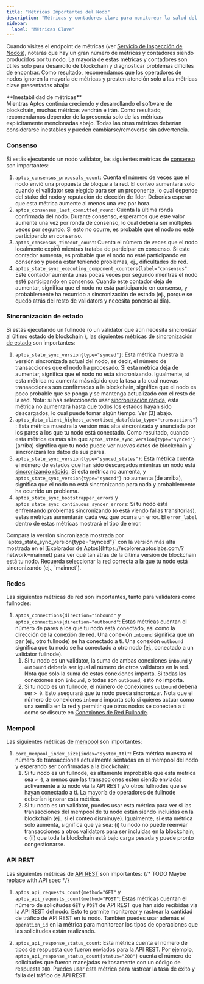 ```yaml
---
title: "Métricas Importantes del Nodo"
description: "Métricas y contadores clave para monitorear la salud del nodo Aptos incluyendo indicadores de rendimiento de consenso, sincronización de estado, redes, y almacenamiento."
sidebar:
  label: "Métricas Clave"
---
```



Cuando visites el endpoint de métricas (ver [Servicio de Inspección de Nodos](/es/network/nodes/measure/node-inspection-service)), notarás que
hay un gran número de métricas y contadores siendo producidos por tu nodo. La mayoría de estas métricas y contadores son
útiles solo para desarrollo de blockchain y diagnosticar problemas difíciles de encontrar. Como resultado, recomendamos que los operadores de nodos
ignoren la mayoría de métricas y presten atención solo a las métricas clave presentadas abajo:

<Aside type="note">
  **Inestabilidad de métricas**<br />
  Mientras Aptos continúa creciendo y desarrollando el software de blockchain, muchas métricas vendrán e irán.
  Como resultado, recomendamos depender de la presencia solo de las métricas explícitamente mencionadas abajo.
  Todas las otras métricas deberían considerarse inestables y pueden cambiarse/removerse sin advertencia.
</Aside>

### Consenso

Si estás ejecutando un nodo validator, las siguientes
métricas de [consenso](/es/network/blockchain/blockchain-deep-dive#consensus) son importantes:

1. `aptos_consensus_proposals_count`: Cuenta el número de veces que el nodo envió una propuesta de bloque
   a la red. El conteo aumentará solo cuando el validator sea elegido para ser un proponente,
   lo cual depende del stake del nodo y reputación de elección de líder. Deberías esperar que esta métrica
   aumente al menos una vez por hora.
2. `aptos_consensus_last_committed_round`: Cuenta la última ronda confirmada del nodo.
   Durante consenso, esperamos que este valor aumente una vez por ronda de consenso, lo cual debería ser múltiples
   veces por segundo. Si esto no ocurre, es probable que el nodo no esté participando en consenso.
3. `aptos_consensus_timeout_count`: Cuenta el número de veces que el nodo localmente expiró mientras trataba
   de participar en consenso. Si este contador aumenta, es probable que el nodo no esté participando
   en consenso y pueda estar teniendo problemas, ej., dificultades de red.
4. `aptos_state_sync_executing_component_counters{label="consensus"`: Este contador aumenta
   unas pocas veces por segundo mientras el nodo esté participando en consenso. Cuando este contador deja de
   aumentar, significa que el nodo no está participando en consenso, y probablemente ha recurrido a sincronización de estado
   (ej., porque se quedó atrás del resto de validators y necesita ponerse al día).

### Sincronización de estado

Si estás ejecutando un fullnode (o un validator que aún necesita sincronizar al último estado de blockchain
), las siguientes métricas de [sincronización de estado](/es/network/nodes/configure/state-sync) son importantes:

1. `aptos_state_sync_version{type="synced"}`: Esta métrica muestra la versión sincronizada actual del nodo,
   es decir, el número de transacciones que el nodo ha procesado. Si esta métrica deja de aumentar, significa que el
   nodo no está sincronizando. Igualmente, si esta métrica no aumenta más rápido que la tasa a la cual nuevas transacciones
   son confirmadas a la blockchain, significa que el nodo es poco probable que se ponga y se mantenga actualizado con el resto de
   la red. Nota: si has seleccionado usar [sincronización rápida](/es/network/nodes/configure/state-sync#fast-syncing),
   esta métrica no aumentará hasta que todos los estados hayan sido descargados, lo cual puede tomar algún tiempo. Ver (3) abajo.
2. `aptos_data_client_highest_advertised_data{data_type="transactions"}`: Esta métrica muestra la versión más alta
   sincronizada y anunciada por los pares a los que tu nodo está conectado. Como resultado, cuando esta métrica es
   más alta que `aptos_state_sync_version{type="synced"}` (arriba) significa que tu nodo puede ver nuevos datos de blockchain y
   sincronizará los datos de sus pares.
3. `aptos_state_sync_version{type="synced_states"}`: Esta métrica cuenta el número de estados que han sido
   descargados mientras un nodo está [sincronizando rápido](/es/network/nodes/configure/state-sync#fast-syncing). Si esta métrica no aumenta,
   y `aptos_state_sync_version{type="synced"}` no aumenta (de arriba), significa que el nodo no está sincronizando
   para nada y probablemente ha ocurrido un problema.
4. `aptos_state_sync_bootstrapper_errors` y `aptos_state_sync_continuous_syncer_errors`: Si tu nodo está
   enfrentando problemas sincronizando (o está viendo fallas transitorias), estas métricas aumentarán cada vez que ocurra un error.
   El `error_label` dentro de estas métricas mostrará el tipo de error.

<Aside type="note">
  Compara la versión sincronizada mostrada por `aptos_state_sync_version{type="synced"}` con la versión más alta mostrada en el [Explorador de Aptos](https://explorer.aptoslabs.com/?network=mainnet) para ver qué tan atrás de la última versión de blockchain está tu nodo. Recuerda seleccionar la red correcta a la que tu nodo está sincronizando (ej., `mainnet`).
</Aside>

### Redes

Las siguientes métricas de red son importantes, tanto para validators como fullnodes:

1. `aptos_connections{direction="inbound"` y `aptos_connections{direction="outbound"`: Estas métricas cuentan
   el número de pares a los que tu nodo está conectado, así como la dirección de la conexión de red. Una conexión `inbound`
   significa que un par (ej., otro fullnode) se ha conectado a ti. Una conexión `outbound` significa que
   tu nodo se ha conectado a otro nodo (ej., conectado a un validator fullnode).
   1. Si tu nodo es un validator, la suma de ambas conexiones `inbound` y `outbound` debería ser igual al
      número de otros validators en la red. Nota que solo la suma de estas conexiones importa. Si todas las conexiones
      son `inbound`, o todas son `outbound`, esto no importa.
   2. Si tu nodo es un fullnode, el número de conexiones `outbound` debería ser `> 0`. Esto asegurará que tu nodo pueda
      sincronizar. Nota que el número de conexiones `inbound` importa solo si quieres actuar como una semilla en
      la red y permitir que otros nodos se conecten a ti como se discute en
      [Conexiones de Red Fullnode](/es/network/nodes/full-node/modify/fullnode-network-connections#allowing-pfn-connections).

### Mempool

Las siguientes métricas de [mempool](/es/network/blockchain/blockchain-deep-dive#mempool) son importantes:

1. `core_mempool_index_size{index="system_ttl"`: Esta métrica muestra el número de transacciones actualmente sentadas en
   el mempool del nodo y esperando ser confirmadas a la blockchain:
   1. Si tu nodo es un fullnode, es altamente improbable que esta métrica sea `> 0`, a menos que las transacciones estén siendo
      enviadas activamente a tu nodo vía la API REST y/o otros fullnodes que se hayan conectado a ti. La mayoría de operadores de fullnode
      deberían ignorar esta métrica.
   2. Si tu nodo es un validator, puedes usar esta métrica para ver si las transacciones del mempool de tu nodo están siendo
      incluidas en la blockchain (ej., si el conteo disminuye). Igualmente, si esta métrica solo aumenta, significa
      que ya sea: (i) tu nodo no puede reenviar transacciones a otros validators para ser incluidas en la blockchain; o
      (ii) que toda la blockchain está bajo carga pesada y puede pronto congestionarse.

### API REST

Las siguientes métricas de [API REST](/es/build/apis) son importantes: {/* TODO Maybe replace with API spec */}

1. `aptos_api_requests_count{method="GET"` y `aptos_api_requests_count{method="POST"`: Estas métricas cuentan
   el número de solicitudes `GET` y `POST` de API REST que han sido recibidas vía la API REST del nodo. Esto
   te permite monitorear y rastrear la cantidad de tráfico de API REST en tu nodo. También puedes usar además el
   `operation_id` en la métrica para monitorear los tipos de operaciones que las solicitudes están realizando.

2. `aptos_api_response_status_count`: Esta métrica cuenta el número de tipos de respuesta que fueron enviados para
   la API REST. Por ejemplo, `aptos_api_response_status_count{status="200"}` cuenta el número de solicitudes
   que fueron manejadas exitosamente con un código de respuesta `200`. Puedes usar esta métrica para rastrear la tasa de éxito y
   falla del tráfico de API REST.

